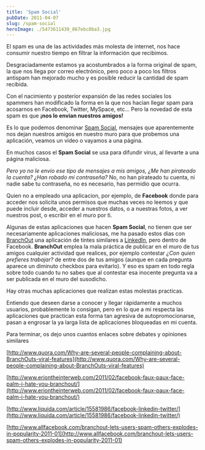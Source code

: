 ```yaml
---
title: 'Spam Social'
pubDate: 2011-04-07
slug: /spam-social
heroImage: ./5473611430_867ebc8ba3.jpg
---
```


El spam es una de las actividades más molesta de internet, nos hace consumir nuestro tiempo en filtrar la información que recibimos.

Desgraciadamente estamos ya acostumbrados a la forma original de spam, la que nos llega por correo electrónico, pero poco a poco los filtros antispam han mejorado mucho y es posible reducir la cantidad de spam recibida.

Con el nacimiento y posterior expansión de las redes sociales los spammers han modificado la forma en la que nos hacian llegar spam para acosarnos en Facebook, Twitter, MySpace, etc... Pero la novedad de esta spam es que **¡nos lo envian nuestros amigos!**

Es lo que podemos denominar [Spam Social](http://en.wikipedia.org/wiki/Social_networking_spam), mensajes que aparentemente nos dejan nuestros amigos en nuestro muro para que probemos una aplicación, veamos un video o vayamos a una página.

En muchos casos el **Spam Social** se usa para difundir virus, al llevarte a una página maliciosa.

_Pero yo no le envio ese tipo de mensajes a mis amigos, ¿Me han pirateado la cuenta? ¿Han robado mi contraseña?_ No, no han pirateado tu cuenta, ni nadie sabe tu contraseña, no es necesario, has permidio que ocurra.

Quien no a empleado una aplicacion, por ejemplo, de **Facebook** donde para acceder nos solicita unos permisos que muchas veces no leemos y que puede incluir desde, acceder a nuestros datos, o a nuestras fotos, a ver nuestros post, o escribir en el muro por ti.

Algunas de estas aplicaciones que hacen **Spam Social**, no tienen que ser necesariamente aplicaciones maliciosas, me ha pasado estos dias con [BranchOut](http://branchout.com/) una aplicación de tintes similares a [LinkedIn](http://www.linkedin.com/), pero dentro de Facebook. **BranchOut** emplea la mala práctica de publicar en el muro de tus amigos cualquier actividad que realices, por ejemplo contestar _¿Con quien prefieres trabajar?_ de entre dos de tus amigos (aunque en cada pregunta aparece un diminuto checkbox para evitarlo). Y eso es spam en todo regla sobre todo cuando tu no sabes que al contestar esa inocente pregunta va a ser publicada en el muro del susodicho.

Hay otras muchas aplicaciones que realizan estas molestas practicas.

Entiendo que deseen darse a conocer y llegar rápidamente a muchos usuarios, probablemente lo consigan, pero en lo que a mi respecta las aplicaciones que practican esta forma tan agresiva de autopromocionarse, pasan a engrosar la ya larga lista de aplicaciones bloqueadas en mi cuenta.

Para terminar, os dejo unos cuantos enlaces sobre debates y opiniones similares

[http://www.quora.com/Why-are-several-people-complaining-about-BranchOuts-viral-features](http://www.quora.com/Why-are-several-people-complaining-about-BranchOuts-viral-features)

[http://www.eriontheinterweb.com/2011/02/facebook-faux-paux-face-palm-i-hate-you-branchout/](http://www.eriontheinterweb.com/2011/02/facebook-faux-paux-face-palm-i-hate-you-branchout/)

[http://www.liquida.com/article/15581986/facebook-linkedin-twitter/](http://www.liquida.com/article/15581986/facebook-linkedin-twitter/)

[http://www.allfacebook.com/branchout-lets-users-spam-others-explodes-in-popularity-2011-01](http://www.allfacebook.com/branchout-lets-users-spam-others-explodes-in-popularity-2011-01)

